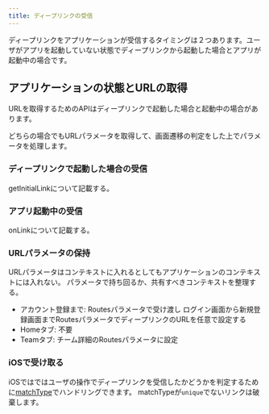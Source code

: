 ```yaml
---
title: ディープリンクの受信
---
```


ディープリンクをアプリケーションが受信するタイミングは２つあります。ユーザがアプリを起動していない状態でディープリンクから起動した場合とアプリが起動中の場合です。

## アプリケーションの状態とURLの取得

URLを取得するためのAPIはディープリンクで起動した場合と起動中の場合があります。

どちらの場合でもURLパラメータを取得して、画面遷移の判定をした上でパラメータを処理します。

### ディープリンクで起動した場合の受信

getInitialLinkについて記載する。

### アプリ起動中の受信

onLinkについて記載する。

### URLパラメータの保持

URLパラメータはコンテキストに入れるとしてもアプリケーションのコンテキストには入れない。
パラメータで持ち回るか、共有すべきコンテキストを整理する。

- アカウント登録まで: Routesパラメータで受け渡し
  ログイン画面から新規登録画面までRoutesパラメータでディープリンクのURLを任意で設定する
- Homeタブ: 不要
- Teamタブ: チーム詳細のRoutesパラメータに設定

### iOSで受け取る

iOSではではユーザの操作でディープリンクを受信したかどうかを判定するために[matchType](https://firebase.google.com/docs/reference/swift/firebasedynamiclinks/api/reference/Enums/DLMatchType.html)でハンドリングできます。
matchTypeが`unique`でないリンクは破棄します。
